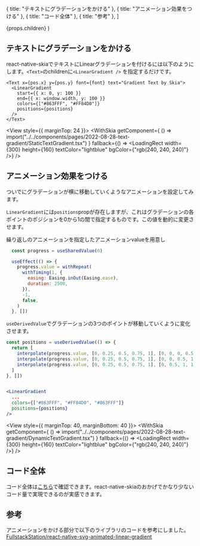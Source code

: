 

  { title: "テキストにグラデーションをかける" },
  { title: "アニメーション効果をつける" },
  { title: "コード全体" },
  { title: "参考" },
]

  <PostLayout headlines={headlines} meta={meta}>
    {props.children}
  </PostLayout>
)

## テキストにグラデーションをかける

react-native-skiaでテキストにLinearグラデーションを付けるには以下のようにします。`<Text>`のchildrenに`<LinearGradient />` を指定するだけです。


```tsx
<Text x={pos.x} y={pos.y} font={font} text="Gradient Text by Skia">
  <LinearGradient
    start={{ x: 0, y: 100 }}
    end={{ x: window.width, y: 100 }}
    colors={["#863FFF", "#FF84D0"]}
    positions={positions}
  />
</Text>
```

<View style={{ marginTop: 24 }}>
  <WithSkia
    getComponent={
      () => import("../../components/pages/2022-08-28-text-gradient/StaticTextGradient.tsx")
    }
    fallback={() => <LoadingRect width={300} height={160} textColor="lightblue" bgColor={"rgb(240, 240, 240)"} />}
  />
</View>

## アニメーション効果をつける

ついでにグラデーションが横に移動していくようなアニメーションを設定してみます。

`LinearGradient`には`positions`propが存在しますが、これはグラデーションの各ポイントのポジションを0から1の間で指定するものです。この値を動的に変更させます。



繰り返しのアニメーションを指定したアニメーションvalueを用意し
```js
  const progress = useSharedValue(0)

  useEffect(() => {
    progress.value = withRepeat(
      withTiming(1, {
        easing: Easing.inOut(Easing.ease),
        duration: 2500,
      }),
      -1,
      false,
    )
  }, [])
```

`useDerivedValue`でグラデーションの3つのポイントが移動していくように変化させます。
```jsx
const positions = useDerivedValue(() => {
  return [
    interpolate(progress.value, [0, 0.25, 0.5, 0.75, 1], [0, 0, 0, 0.5, 1]),
    interpolate(progress.value, [0, 0.25, 0.5, 0.75, 1], [0, 0, 0.5, 1, 1]),
    interpolate(progress.value, [0, 0.25, 0.5, 0.75, 1], [0, 0.5, 1, 1, 1]),
  ]
}, [])


<LinearGradient
  ...
  colors={["#863FFF", "#FF84D0", "#863FFF"]}
  positions={positions}
/>
```


<View style={{ marginTop: 40, marginBottom: 40 }}>
  <WithSkia
    getComponent={
      () => import("../../components/pages/2022-08-28-text-gradient/DynamicTextGradient.tsx")
    }
    fallback={() => <LoadingRect width={300} height={160} textColor="lightblue" bgColor={"rgb(240, 240, 240)"} />}
  />
</View>


## コード全体

コード全体は[こちら](https://github.com/gaishimo/omoidasu-tech-blog/tree/main/components/pages/2022-08-28-text-gradient)で確認できます。react-native-skiaのおかげでかなり少ないコード量で実現できるのが実感できます。

## 参考

アニメーションをかける部分で以下のライブラリのコードを参考にしました。
[FullstackStation/react-native-svg-animated-linear-gradient](https://github.com/FullstackStation/react-native-svg-animated-linear-gradient)
